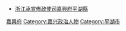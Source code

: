*[[浙江承宣佈政使司|浙江承宣佈政使司]][[嘉興府|嘉興府]][[平湖縣|平湖縣]]
[[Category:明朝浙江知縣|嘉興府]]
[[Category:嘉兴政治人物|Category:嘉兴政治人物]]
[[Category:平湖市|Category:平湖市]]